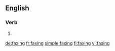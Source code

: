 {{also|fǎxíng|fàxíng}}
==English==

===Verb===
{{head|en|present participle}}

# {{present participle of|fax|lang=en}}

[[de:faxing]]
[[fr:faxing]]
[[simple:faxing]]
[[fi:faxing]]
[[vi:faxing]]